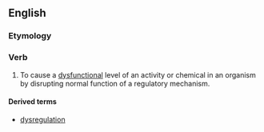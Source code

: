 ==English==

===Etymology===
{{prefix|dys|regulate|lang=en}}

===Verb===
{{en-verb|dysregulat}}

# {{lb|en|biology}} To cause a [[dysfunctional]] level of an activity or chemical in an organism by disrupting normal function of a regulatory mechanism.

====Derived terms====
* [[dysregulation]]